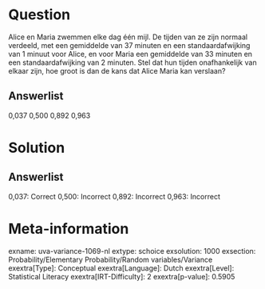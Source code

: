 Question
========

Alice en Maria zwemmen elke dag één mijl. De tijden van ze zijn normaal
verdeeld, met een gemiddelde van 37 minuten en een standaardafwijking
van 1 minuut voor Alice, en voor Maria een gemiddelde van 33 minuten en
een standaardafwijking van 2 minuten. Stel dat hun tijden onafhankelijk
van elkaar zijn, hoe groot is dan de kans dat Alice Maria kan verslaan?

Answerlist
----------

0,037
0,500
0,892
0,963

Solution
========

Answerlist
----------

0,037: Correct
0,500: Incorrect
0,892: Incorrect
0,963: Incorrect

Meta-information
================
exname: uva-variance-1069-nl
extype: schoice
exsolution: 1000
exsection: Probability/Elementary Probability/Random variables/Variance
exextra[Type]: Conceptual
exextra[Language]: Dutch
exextra[Level]: Statistical Literacy
exextra[IRT-Difficulty]: 2
exextra[p-value]: 0.5905
